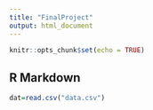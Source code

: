 ```yaml
---
title: "FinalProject"
output: html_document
---
```


```r
knitr::opts_chunk$set(echo = TRUE)
```

## R Markdown


```r
dat=read.csv("data.csv")
```
